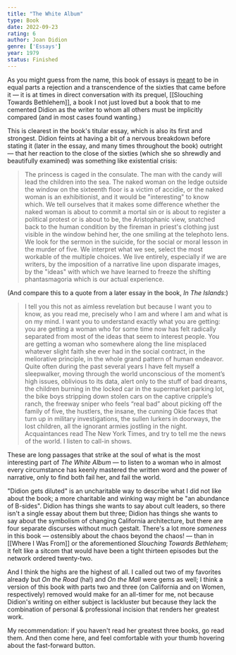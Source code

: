 ```yaml
---
title: "The White Album"
type: Book
date: 2022-09-23
rating: 6
author: Joan Didion
genre: ['Essays']
year: 1979
status: Finished
---
```


As you might guess from the name, this book of essays is [meant]() to be in equal parts a rejection and a transcendence of the sixties that came before it — it is at times in direct conversation with its prequel, [[Slouching Towards Bethlehem]], a book I not just loved but a book that to me cemented Didion as the writer to whom all others must be implicitly compared (and in most cases found wanting.)

This is clearest in the book's titular essay, which is also its first and strongest. Didion feints at having a bit of a nervous breakdown before stating it (later in the essay, and many times throughout the book) outright — that her reaction to the close of the sixties (which she so shrewdly and beautifully examined) was something like existential crisis:

> The princess is caged in the consulate. The man with the
candy will lead the children into the sea. The naked
woman on the ledge outside the window on the sixteenth floor is a victim of accidie, or the naked woman
is an exhibitionist, and it would be "interesting" to
know which. We tell ourselves that it makes some difference whether the naked woman is about to commit
a mortal sin or is about to register a political protest or
is about to be, the Aristophanic view, snatched back to
the human condition by the fireman in priest's clothing
just visible in the window behind her, the one smiling
at the telephoto lens. We look for the sermon in the
suicide, for the social or moral lesson in the murder of
five. We interpret what we see, select the most workable of the multiple choices. We live entirely, especially
if we are writers, by the imposition of a narrative line
upon disparate images, by the "ideas" with which we
have learned to freeze the shifting phantasmagoria
which is our actual experience. 

(And compare this to a quote from a later essay in the book, *In The Islands*:)

> I tell you this not as aimless revelation but because I want you to know, as you read me, precisely who I am and where I am and what is on my mind. I want you to understand exactly what you are getting: you are getting a woman who for some time now has felt radically separated from most of the ideas that seem to interest people. You are getting a woman who somewhere along the line misplaced whatever slight faith she ever had in the social contract, in the meliorative principle, in the whole grand pattern of human endeavor. Quite often during the past several years I have felt myself a sleepwalker, moving through the world unconscious of the moment’s high issues, oblivious to its data, alert only to the stuff of bad dreams, the children burning in the locked car in the supermarket parking lot, the bike boys stripping down stolen cars on the captive cripple’s ranch, the freeway sniper who feels “real bad” about picking off the family of five, the hustlers, the insane, the cunning Okie faces that turn up in military investigations, the sullen lurkers in doorways, the lost children, all the ignorant armies jostling in the night. Acquaintances read The New York Times, and try to tell me the news of the world. I listen to call-in shows.

These are long passages that strike at the soul of what is the most interesting part of *The White Album* — to listen to a woman who in almost every circumstance has keenly mastered the written word and the power of narrative, only to find both fail her, and fail the world.

"Didion gets diluted" is an uncharitable way to describe what I did not like about the book; a more charitable and winking way might be "an abundance of B-sides". Didion has things she wants to say about cult leaders, so there isn't a single essay about them but three; Didion has things she wants to say about the symbolism of changing California architecture, but there are four separate discurses without much gestalt. There's a lot more *sameness* in this book — ostensibly about the chaos beyond the chaos! — than in [[Where I Was From]] or the aforementioned *Slouching Towards Bethlehem*; it felt like a sitcom that would have been a tight thirteen episodes but the network ordered twenty-two.

And I think the highs are the highest of all. I called out two of my favorites already but *On the Road* (ha!) and *On the Mall* were gems as well; I think a version of this book with parts two and three (on California and on Women, respectively) removed would make for an all-timer for me, not because Didion's writing on either subject is lackluster but because they lack the combination of personal & professional incision that renders her greatest work.

My recommendation: if you haven't read her greatest three books, go read them. And then come here, and feel comfortable with your thumb hovering about the fast-forward button.
